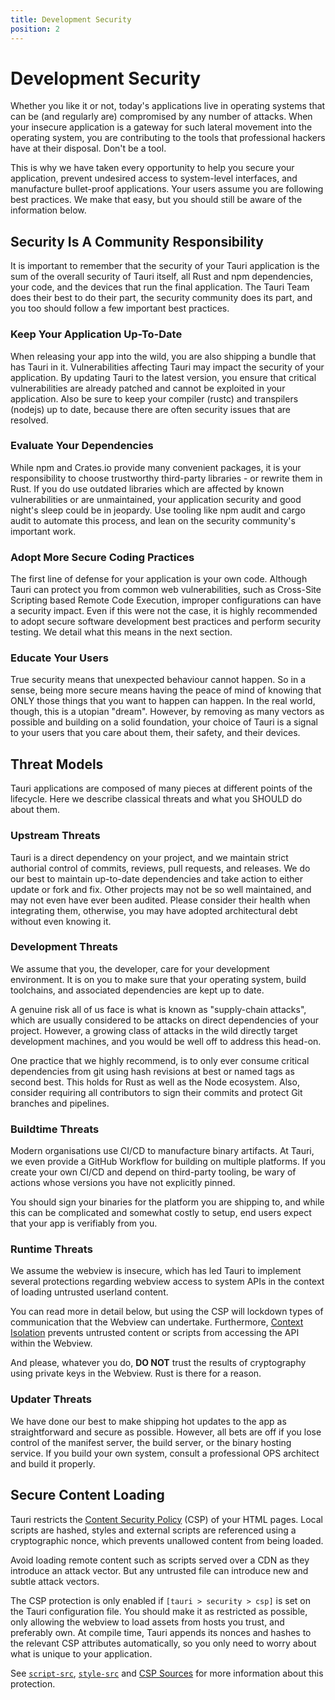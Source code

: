 ```yaml
---
title: Development Security
position: 2
---
```



# Development Security

Whether you like it or not, today's applications live in operating systems that can be (and regularly are) compromised by any number of attacks. When your insecure application is a gateway for such lateral movement into the operating system, you are contributing to the tools that professional hackers have at their disposal. Don't be a tool.

This is why we have taken every opportunity to help you secure your application, prevent undesired access to system-level interfaces, and manufacture bullet-proof applications. Your users assume you are following best practices. We make that easy, but you should still be aware of the information below.

## Security Is A Community Responsibility

It is important to remember that the security of your Tauri application is the sum of the overall security of Tauri itself, all Rust and npm dependencies, your code, and the devices that run the final application. The Tauri Team does their best to do their part, the security community does its part, and you too should follow a few important best practices.

### Keep Your Application Up-To-Date

When releasing your app into the wild, you are also shipping a bundle that has Tauri in it. Vulnerabilities affecting Tauri may impact the security of your application. By updating Tauri to the latest version, you ensure that critical vulnerabilities are already patched and cannot be exploited in your application. Also be sure to keep your compiler (rustc) and transpilers (nodejs) up to date, because there are often security issues that are resolved.

### Evaluate Your Dependencies

While npm and Crates.io provide many convenient packages, it is your responsibility to choose trustworthy third-party libraries - or rewrite them in Rust. If you do use outdated libraries which are affected by known vulnerabilities or are unmaintained, your application security and good night's sleep could be in jeopardy. Use tooling like npm audit and cargo audit to automate this process, and lean on the security community's important work.

### Adopt More Secure Coding Practices

The first line of defense for your application is your own code. Although Tauri can protect you from common web vulnerabilities, such as Cross-Site Scripting based Remote Code Execution, improper configurations can have a security impact. Even if this were not the case, it is highly recommended to adopt secure software development best practices and perform security testing. We detail what this means in the next section.

### Educate Your Users

True security means that unexpected behaviour cannot happen. So in a sense, being more secure means having the peace of mind of knowing that ONLY those things that you want to happen can happen. In the real world, though, this is a utopian "dream". However, by removing as many vectors as possible and building on a solid foundation, your choice of Tauri is a signal to your users that you care about them, their safety, and their devices.

## Threat Models

Tauri applications are composed of many pieces at different points of the lifecycle. Here we describe classical threats and what you SHOULD do about them.

### Upstream Threats

Tauri is a direct dependency on your project, and we maintain strict authorial control of commits, reviews, pull requests, and releases. We do our best to maintain up-to-date dependencies and take action to either update or fork and fix. Other projects may not be so well maintained, and may not even have ever been audited. Please consider their health when integrating them, otherwise, you may have adopted architectural debt without even knowing it.

### Development Threats

We assume that you, the developer, care for your development environment. It is on you to make sure that your operating system, build toolchains, and associated dependencies are kept up to date.

A genuine risk all of us face is what is known as "supply-chain attacks", which are usually considered to be attacks on direct dependencies of your project. However, a growing class of attacks in the wild directly target development machines, and you would be well off to address this head-on.

One practice that we highly recommend, is to only ever consume critical dependencies from git using hash revisions at best or named tags as second best. This holds for Rust as well as the Node ecosystem. Also, consider requiring all contributors to sign their commits and protect Git branches and pipelines.

### Buildtime Threats

Modern organisations use CI/CD to manufacture binary artifacts. At Tauri, we even provide a GitHub Workflow for building on multiple platforms. If you create your own CI/CD and depend on third-party tooling, be wary of actions whose versions you have not explicitly pinned.

You should sign your binaries for the platform you are shipping to, and while this can be complicated and somewhat costly to setup, end users expect that your app is verifiably from you.

### Runtime Threats

We assume the webview is insecure, which has led Tauri to implement several protections regarding webview access to system APIs in the context of loading untrusted userland content.

You can read more in detail below, but using the CSP will lockdown types of communication that the Webview can undertake. Furthermore, [Context Isolation](#) prevents untrusted content or scripts from accessing the API within the Webview.

And please, whatever you do, **DO NOT** trust the results of cryptography using private keys in the Webview. Rust is there for a reason.

### Updater Threats

We have done our best to make shipping hot updates to the app as straightforward and secure as possible. However, all bets are off if you lose control of the manifest server, the build server, or the binary hosting service. If you build your own system, consult a professional OPS architect and build it properly.

## Secure Content Loading

Tauri restricts the [Content Security Policy] (CSP) of your HTML pages. Local scripts are hashed, styles and external scripts are referenced using a cryptographic nonce, which prevents unallowed content from being loaded.

<Callout kind="danger">
Avoid loading remote content such as scripts served over a CDN as they introduce an attack vector. But any untrusted file can introduce new and subtle attack vectors.
</Callout>

The CSP protection is only enabled if `[tauri > security > csp]` is set on the Tauri configuration file. You should make it as restricted as possible, only allowing the webview to load assets from hosts you trust, and preferably own. At compile time, Tauri appends its nonces and hashes to the relevant CSP attributes automatically, so you only need to worry about what is unique to your application.

See [`script-src`], [`style-src`] and [CSP Sources] for more
information about this protection.

[content security policy]: https://developer.mozilla.org/en-US/docs/Web/HTTP/CSP
[`script-src`]: https://developer.mozilla.org/en-US/docs/Web/HTTP/Headers/Content-Security-Policy/script-src
[`style-src`]: https://developer.mozilla.org/en-US/docs/Web/HTTP/Headers/Content-Security-Policy/style-src
[csp sources]: https://developer.mozilla.org/en-US/docs/Web/HTTP/Headers/Content-Security-Policy/Sources#sources
